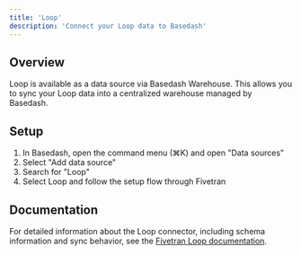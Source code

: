 ```yaml
---
title: 'Loop'
description: 'Connect your Loop data to Basedash'
---
```


## Overview

Loop is available as a data source via Basedash Warehouse. This allows you to sync your Loop data into a centralized warehouse managed by Basedash.

## Setup

1. In Basedash, open the command menu (⌘K) and open "Data sources"
2. Select "Add data source"
3. Search for "Loop"
4. Select Loop and follow the setup flow through Fivetran

## Documentation

For detailed information about the Loop connector, including schema information and sync behavior, see the [Fivetran Loop documentation](https://fivetran.com/docs/connectors/applications/loop).
